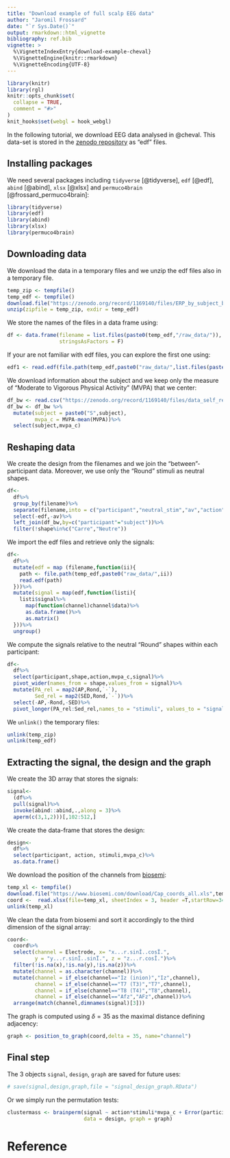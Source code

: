 ```yaml
---
title: "Download example of full scalp EEG data"
author: "Jaromil Frossard"
date: "`r Sys.Date()`"
output: rmarkdown::html_vignette
bibliography: ref.bib
vignette: >
  %\VignetteIndexEntry{download-example-cheval}
  %\VignetteEngine{knitr::rmarkdown}
  %\VignetteEncoding{UTF-8}
---
```


```r
library(knitr)
library(rgl)
knitr::opts_chunk$set(
  collapse = TRUE,
  comment = "#>"
)
knit_hooks$set(webgl = hook_webgl)
```



In the following tutorial, we download EEG data analysed in @cheval. This data-set is stored in the [zenodo repository](https://zenodo.org/record/1169140) as "edf" files.

## Installing packages

We need several packages including `tidyverse`  [@tidyverse], `edf` [@edf], `abind` [@abind], `xlsx` [@xlsx] and `permuco4brain` [@frossard_permuco4brain]:

```r
library(tidyverse)
library(edf)
library(abind)
library(xlsx)
library(permuco4brain)
```

## Downloading data

We download the data in a temporary files and we unzip the edf files also in a temporary file.

```r
temp_zip <- tempfile()
temp_edf <- tempfile()
download.file("https://zenodo.org/record/1169140/files/ERP_by_subject_by_condition_data.zip",temp_zip)
unzip(zipfile = temp_zip, exdir = temp_edf)
```


We store the names of the files in a data frame using:

```r
df <- data.frame(filename = list.files(paste0(temp_edf,"/raw_data/")),
                 stringsAsFactors = F)
```


If your are not familiar with edf files, you can explore the first one using:

```r
edf1 <- read.edf(file.path(temp_edf,paste0("raw_data/",list.files(paste0(temp_edf,"/raw_data/"))[1])))
```


We download information about the subject and we keep only the measure of "Moderate to Vigorous Physical Activity" (MVPA) that we center:

```r
df_bw <- read.csv("https://zenodo.org/record/1169140/files/data_self_report_R_subset_zen.csv",sep=";")
df_bw <- df_bw %>%
  mutate(subject = paste0("S",subject),
         mvpa_c = MVPA-mean(MVPA))%>%
  select(subject,mvpa_c)
``` 


## Reshaping data

We create the design from the filenames and we join the "between"-participant data. Moreover, we use only the "Round" stimuli as neutral shapes.

```r
df<- 
  df%>%
  group_by(filename)%>%
  separate(filename,into = c("participant","neutral_stim","av","action","shape","edf"),remove = F)%>%
  select(-edf,-av)%>%
  left_join(df_bw,by=c("participant"="subject"))%>%
  filter(!shape%in%c("Carre","Neutre"))
```


We import the edf files and retrieve only the signals:

```r
df<-
  df%>%
  mutate(edf = map (filename,function(ii){
    path <- file.path(temp_edf,paste0("raw_data/",ii))
    read.edf(path)
  }))%>%
  mutate(signal = map(edf,function(listi){
    listi$signal%>%
      map(function(channel)channel$data)%>%
      as.data.frame()%>%
      as.matrix()
  }))%>%
  ungroup()
```

We compute the signals relative to the neutral "Round" shapes within each participant:

```r
df<-
  df%>%
  select(participant,shape,action,mvpa_c,signal)%>%
  pivot_wider(names_from = shape,values_from = signal)%>%
  mutate(PA_rel = map2(AP,Rond,`-`),
         Sed_rel = map2(SED,Rond,`-`))%>%
  select(-AP,-Rond,-SED)%>%
  pivot_longer(PA_rel:Sed_rel,names_to = "stimuli", values_to = "signal")
```

We `unlink()` the temporary files:

```r
unlink(temp_zip)
unlink(temp_edf)
```

## Extracting the signal, the design and the graph

We create the 3D array that stores the signals:

```r
signal<- 
  (df%>%
  pull(signal)%>%
  invoke(abind::abind,.,along = 3)%>%
  aperm(c(3,1,2)))[,102:512,]
```

We create the data-frame that stores the design:

```r
design<-
  df%>%
  select(participant, action, stimuli,mvpa_c)%>%
  as.data.frame()
```

We download the position of the channels from [biosemi](www.biosemi.com):

```r
temp_xl <- tempfile()
download.file("https://www.biosemi.com/download/Cap_coords_all.xls",temp_xl,mode="wb")
coord <-  read.xlsx(file=temp_xl, sheetIndex = 3, header =T,startRow=34)
unlink(temp_xl)
```

We clean the data from biosemi and sort it accordingly to the third dimension of the signal array:

```r
coord<- 
  coord%>%
  select(channel = Electrode, x= "x...r.sinÎ..cosÏ.",
         y = "y...r.sinÎ..sinÏ.", z = "z...r.cosÎ.")%>%
  filter(!is.na(x),!is.na(y),!is.na(z))%>%
  mutate(channel = as.character(channel))%>%
  mutate(channel = if_else(channel=="Iz (inion)","Iz",channel),
         channel = if_else(channel=="T7 (T3)","T7",channel),
         channel = if_else(channel=="T8 (T4)","T8",channel),
         channel = if_else(channel=="Afz","AFz",channel))%>%
  arrange(match(channel,dimnames(signal)[3]))
```

The graph is computed using $\delta=35$ as the maximal distance defining adjacency:

```r
graph <- position_to_graph(coord,delta = 35, name="channel")
```


## Final step

The 3 objects `signal`, `design`, `graph` are saved for future uses:

```r
# save(signal,design,graph,file = "signal_design_graph.RData")
```

Or we simply run the permutation tests:

```r
clustermass <- brainperm(signal ~ action*stimuli*mvpa_c + Error(participant/(action*stimuli)),
                         data = design, graph = graph)
```

# Reference


